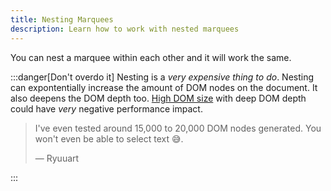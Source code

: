 ```yaml
---
title: Nesting Marquees
description: Learn how to work with nested marquees
---
```



You can nest a marquee within each other and it will work the same.

:::danger[Don't overdo it]
Nesting is a _very expensive thing to do_.
Nesting can expontentially increase the amount of DOM nodes on the document. It also deepens the
DOM depth too. [High DOM size](https://developer.chrome.com/en/docs/lighthouse/performance/dom-size/) with deep DOM depth could have _very_ negative performance impact.

> I've even tested around 15,000 to 20,000 DOM nodes generated. You won't even be able to select text 😅.
>
> — Ryuuart

:::

<Sandpack activeFile="index.html" html={nestingHTML} />
